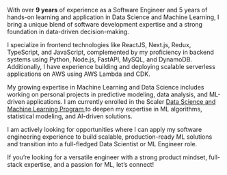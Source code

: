 With over **9 years** of experience as a Software Engineer and 5 years of hands-on learning and application in Data Science and Machine Learning, I bring a unique blend of software development expertise and a strong foundation in data-driven decision-making.

I specialize in frontend technologies like ReactJS, Next.js, Redux, TypeScript, and JavaScript, complemented by my proficiency in backend systems using Python, Node.js, FastAPI, MySQL, and DynamoDB. Additionally, I have experience building and deploying scalable serverless applications on AWS using AWS Lambda and CDK.

My growing expertise in Machine Learning and Data Science includes working on personal projects in predictive modeling, data analysis, and ML-driven applications. I am currently enrolled in the Scaler <a href="https://www.scaler.com/data-science-course/" target="_blank">Data Science and Machine Learning Program <span className="icon-open-new-tab"></span></a> to deepen my expertise in ML algorithms, statistical modeling, and AI-driven solutions.

I am actively looking for opportunities where I can apply my software engineering experience to build scalable, production-ready ML solutions and transition into a full-fledged Data Scientist or ML Engineer role.

If you’re looking for a versatile engineer with a strong product mindset, full-stack expertise, and a passion for ML, let’s connect!
